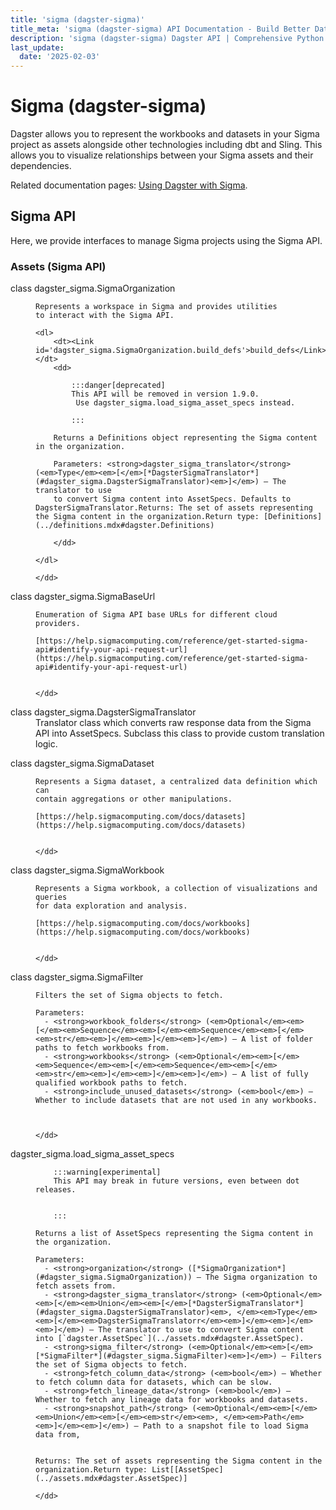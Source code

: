 ```yaml
---
title: 'sigma (dagster-sigma)'
title_meta: 'sigma (dagster-sigma) API Documentation - Build Better Data Pipelines | Python Reference Documentation for Dagster'
description: 'sigma (dagster-sigma) Dagster API | Comprehensive Python API documentation for Dagster, the data orchestration platform. Learn how to build, test, and maintain data pipelines with our detailed guides and examples.'
last_update:
  date: '2025-02-03'
---
```


<div class="section" id="sigma-dagster-sigma">


# Sigma (dagster-sigma)

Dagster allows you to represent the workbooks and datasets in your Sigma project as assets alongside other
technologies including dbt and Sling. This allows you to visualize relationships between your Sigma assets
and their dependencies.

Related documentation pages: [Using Dagster with Sigma](https://docs.dagster.io/integrations/sigma).

<div class="section" id="sigma-api">


## Sigma API

Here, we provide interfaces to manage Sigma projects using the Sigma API.

<div class="section" id="assets-sigma-api">

### Assets (Sigma API)

<dl>
    <dt><Link id='dagster_sigma.SigmaOrganization'>class dagster_sigma.SigmaOrganization</Link></dt>
    <dd>

    Represents a workspace in Sigma and provides utilities
    to interact with the Sigma API.

    <dl>
        <dt><Link id='dagster_sigma.SigmaOrganization.build_defs'>build_defs</Link></dt>
        <dd>

            :::danger[deprecated]
            This API will be removed in version 1.9.0.
             Use dagster_sigma.load_sigma_asset_specs instead.

            :::

        Returns a Definitions object representing the Sigma content in the organization.

        Parameters: <strong>dagster_sigma_translator</strong> (<em>Type</em><em>[</em>[*DagsterSigmaTranslator*](#dagster_sigma.DagsterSigmaTranslator)<em>]</em>) – The translator to use
        to convert Sigma content into AssetSpecs. Defaults to DagsterSigmaTranslator.Returns: The set of assets representing the Sigma content in the organization.Return type: [Definitions](../definitions.mdx#dagster.Definitions)

        </dd>

    </dl>

    </dd>

</dl>
<dl>
    <dt><Link id='dagster_sigma.SigmaBaseUrl'>class dagster_sigma.SigmaBaseUrl</Link></dt>
    <dd>

    Enumeration of Sigma API base URLs for different cloud providers.

    [https://help.sigmacomputing.com/reference/get-started-sigma-api#identify-your-api-request-url](https://help.sigmacomputing.com/reference/get-started-sigma-api#identify-your-api-request-url)


    </dd>

</dl>
<dl>
    <dt><Link id='dagster_sigma.DagsterSigmaTranslator'>class dagster_sigma.DagsterSigmaTranslator</Link></dt>
    <dd>
    Translator class which converts raw response data from the Sigma API into AssetSpecs.
    Subclass this class to provide custom translation logic.
    </dd>

</dl>
<dl>
    <dt><Link id='dagster_sigma.SigmaDataset'>class dagster_sigma.SigmaDataset</Link></dt>
    <dd>

    Represents a Sigma dataset, a centralized data definition which can
    contain aggregations or other manipulations.

    [https://help.sigmacomputing.com/docs/datasets](https://help.sigmacomputing.com/docs/datasets)


    </dd>

</dl>
<dl>
    <dt><Link id='dagster_sigma.SigmaWorkbook'>class dagster_sigma.SigmaWorkbook</Link></dt>
    <dd>

    Represents a Sigma workbook, a collection of visualizations and queries
    for data exploration and analysis.

    [https://help.sigmacomputing.com/docs/workbooks](https://help.sigmacomputing.com/docs/workbooks)


    </dd>

</dl>
<dl>
    <dt><Link id='dagster_sigma.SigmaFilter'>class dagster_sigma.SigmaFilter</Link></dt>
    <dd>

    Filters the set of Sigma objects to fetch.

    Parameters: 
      - <strong>workbook_folders</strong> (<em>Optional</em><em>[</em><em>Sequence</em><em>[</em><em>Sequence</em><em>[</em><em>str</em><em>]</em><em>]</em><em>]</em>) – A list of folder paths to fetch workbooks from.
      - <strong>workbooks</strong> (<em>Optional</em><em>[</em><em>Sequence</em><em>[</em><em>Sequence</em><em>[</em><em>str</em><em>]</em><em>]</em><em>]</em>) – A list of fully qualified workbook paths to fetch.
      - <strong>include_unused_datasets</strong> (<em>bool</em>) – Whether to include datasets that are not used in any workbooks.



    </dd>

</dl>
<dl>
    <dt><Link id='dagster_sigma.load_sigma_asset_specs'>dagster_sigma.load_sigma_asset_specs</Link></dt>
    <dd>

        :::warning[experimental]
        This API may break in future versions, even between dot releases.


        :::

    Returns a list of AssetSpecs representing the Sigma content in the organization.

    Parameters: 
      - <strong>organization</strong> ([*SigmaOrganization*](#dagster_sigma.SigmaOrganization)) – The Sigma organization to fetch assets from.
      - <strong>dagster_sigma_translator</strong> (<em>Optional</em><em>[</em><em>Union</em><em>[</em>[*DagsterSigmaTranslator*](#dagster_sigma.DagsterSigmaTranslator)<em>, </em><em>Type</em><em>[</em><em>DagsterSigmaTranslatorr</em><em>]</em><em>]</em><em>]</em>) – The translator to use to convert Sigma content into [`dagster.AssetSpec`](../assets.mdx#dagster.AssetSpec).
      - <strong>sigma_filter</strong> (<em>Optional</em><em>[</em>[*SigmaFilter*](#dagster_sigma.SigmaFilter)<em>]</em>) – Filters the set of Sigma objects to fetch.
      - <strong>fetch_column_data</strong> (<em>bool</em>) – Whether to fetch column data for datasets, which can be slow.
      - <strong>fetch_lineage_data</strong> (<em>bool</em>) – Whether to fetch any lineage data for workbooks and datasets.
      - <strong>snapshot_path</strong> (<em>Optional</em><em>[</em><em>Union</em><em>[</em><em>str</em><em>, </em><em>Path</em><em>]</em><em>]</em>) – Path to a snapshot file to load Sigma data from,


    Returns: The set of assets representing the Sigma content in the organization.Return type: List[[AssetSpec](../assets.mdx#dagster.AssetSpec)]

    </dd>

</dl>
</div></div></div>
